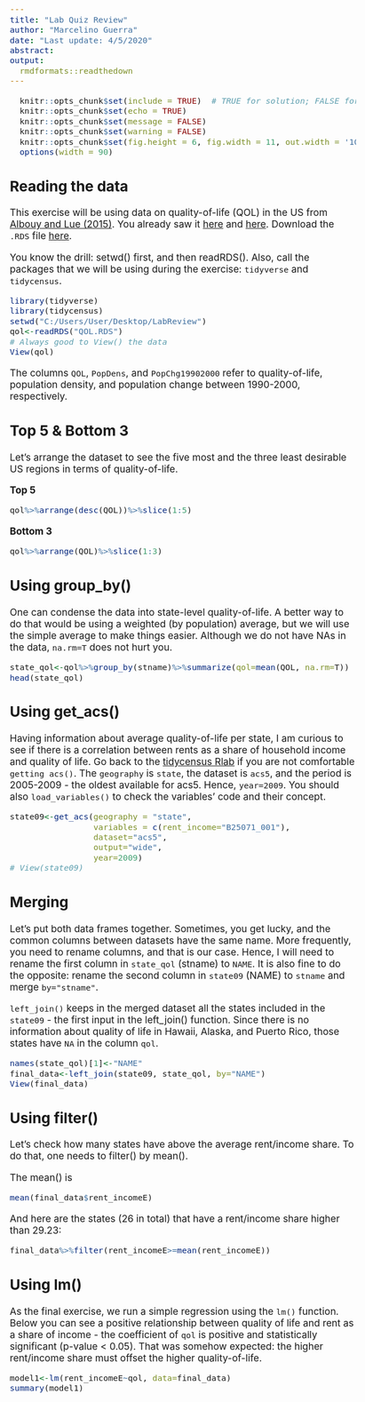 ```yaml
---
title: "Lab Quiz Review"
author: "Marcelino Guerra"
date: "Last update: 4/5/2020"
abstract: 
output: 
  rmdformats::readthedown
---
```


<style type="text/css">
  body{
  font-size: 13pt;
}
</style>

```r
  knitr::opts_chunk$set(include = TRUE)  # TRUE for solution; FALSE for questions set
  knitr::opts_chunk$set(echo = TRUE)
  knitr::opts_chunk$set(message = FALSE)
  knitr::opts_chunk$set(warning = FALSE)
  knitr::opts_chunk$set(fig.height = 6, fig.width = 11, out.width = '100%', fig.align = "center")
  options(width = 90)

```

## Reading the data

This exercise will be using data on quality-of-life (QOL) in the US from [Albouy and Lue (2015)](https://www.sciencedirect.com/science/article/abs/pii/S0094119015000200). You already saw it [here](https://guerramarcelino.github.io/Econ414/Lectures/Lec7/lec7#16) and [here](https://www.bloomberg.com/news/articles/2015-06-29/a-new-index-maps-the-quality-of-life-for-2-000-u-s-neighborhoods). Download the `.RDS` file [here](https://github.com/guerramarcelino/UrbanEconomics/raw/master/Datasets/QOL.RDS). 

You know the drill: setwd() first, and then readRDS(). Also, call the packages that we will be using during the exercise: `tidyverse` and `tidycensus`.

```r
library(tidyverse)
library(tidycensus)
setwd("C:/Users/User/Desktop/LabReview")
qol<-readRDS("QOL.RDS")
# Always good to View() the data
View(qol)
```

The columns `QOL`, `PopDens`, and `PopChg19902000` refer to quality-of-life, population density, and population change between 1990-2000, respectively.

## Top 5 & Bottom 3

Let's arrange the dataset to see the five most and the three least desirable US regions in terms of quality-of-life. 

**Top 5**

```r
qol%>%arrange(desc(QOL))%>%slice(1:5)
```


**Bottom 3**

```r
qol%>%arrange(QOL)%>%slice(1:3)
```

## Using group_by()

One can condense the data into state-level quality-of-life. A better way to do that would be using a weighted (by population) average, but we will use the simple average to make things easier. Although we do not have NAs in the data,  `na.rm=T` does not hurt you.

```r
state_qol<-qol%>%group_by(stname)%>%summarize(qol=mean(QOL, na.rm=T))
head(state_qol)
```


## Using get_acs()

Having information about average quality-of-life per state, I am curious to see if there is a correlation between rents as a share of household income and quality of life. Go back to the [tidycensus Rlab](https://guerramarcelino.github.io/Econ414/Rlabs/lab3) if you are not comfortable `getting acs()`. The `geography` is `state`, the dataset is `acs5`, and the period is 2005-2009 - the oldest available for acs5. Hence, `year=2009`. You should also `load_variables()` to check the variables' code and their concept.  

```r
state09<-get_acs(geography = "state", 
                 variables = c(rent_income="B25071_001"), 
                 dataset="acs5",
                 output="wide",
                 year=2009)
# View(state09)
```

## Merging

Let's put both data frames together. Sometimes, you get lucky, and the common columns between datasets have the same name. More frequently, you need to rename columns, and that is our case. Hence, I will need to rename the first column in `state_qol` (stname) to `NAME`. It is also fine to do the opposite: rename the second column in `state09` (NAME) to `stname` and merge `by="stname"`.

`left_join()` keeps in the merged dataset all the states included in the `state09` - the first input in the left_join() function. Since there is no information about quality of life in Hawaii, Alaska, and Puerto Rico, those states have `NA` in the column `qol`. 

```r
names(state_qol)[1]<-"NAME"
final_data<-left_join(state09, state_qol, by="NAME")
View(final_data)
```

## Using filter()

Let's check how many states have above the average rent/income share. To do that, one needs to filter() by mean().

The mean() is

```r
mean(final_data$rent_incomeE)
```
And here are the states (26 in total) that have a rent/income share higher than 29.23:

```r
final_data%>%filter(rent_incomeE>=mean(rent_incomeE))
```

## Using lm()

As the final exercise, we run a simple regression using the `lm()` function. Below you can see a positive relationship between quality of life and rent as a share of income - the coefficient of `qol` is positive and statistically significant (p-value < 0.05). That was somehow expected: the higher rent/income share must offset the higher quality-of-life.    

```r
model1<-lm(rent_incomeE~qol, data=final_data)
summary(model1)
```



